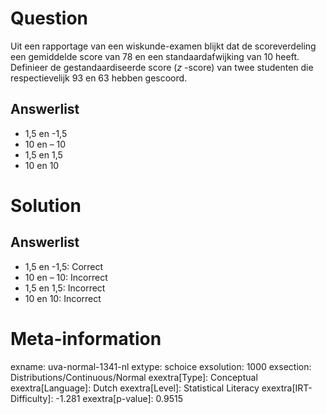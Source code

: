 Question
========

Uit een rapportage van een wiskunde-examen blijkt dat de scoreverdeling
een gemiddelde score van 78 en een standaardafwijking van 10 heeft.
Definieer de gestandaardiseerde score (*z* -score) van twee studenten
die respectievelijk 93 en 63 hebben gescoord.

Answerlist
----------

* 1,5 en -1,5
* 10 en – 10
* 1,5 en 1,5
* 10 en 10

Solution
========

Answerlist
----------

* 1,5 en -1,5: Correct
* 10 en – 10: Incorrect
* 1,5 en 1,5: Incorrect
* 10 en 10: Incorrect

Meta-information
================
exname: uva-normal-1341-nl
extype: schoice
exsolution: 1000
exsection: Distributions/Continuous/Normal
exextra[Type]: Conceptual
exextra[Language]: Dutch
exextra[Level]: Statistical Literacy
exextra[IRT-Difficulty]: -1.281
exextra[p-value]: 0.9515
